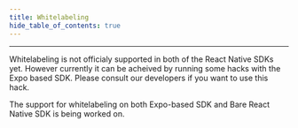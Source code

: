 ```yaml
---
title: Whitelabeling
hide_table_of_contents: true
---
```


---

Whitelabeling is not officialy supported in both of the React Native SDKs yet. However currently it can be acheived by running some hacks with the
Expo based SDK. Please consult our developers if you want to use this hack.

The support for whitelabeling on both Expo-based SDK and Bare React Native SDK is being worked on.
